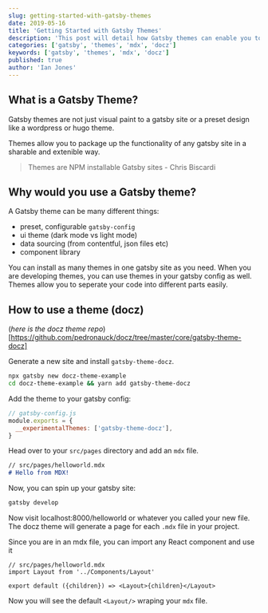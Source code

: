 ```yaml
---
slug: getting-started-with-gatsby-themes
date: 2019-05-16
title: 'Getting Started with Gatsby Themes'
description: 'This post will detail how Gatsby themes can enable you to build your blog, documentation site, or ecommerse site faster.'
categories: ['gatsby', 'themes', 'mdx', 'docz']
keywords: ['gatsby', 'themes', 'mdx', 'docz']
published: true
author: 'Ian Jones'
---
```

## What is a Gatsby Theme?

Gatsby themes are not just visual paint to a gatsby site or a preset design like a wordpress or hugo theme.

Themes allow you to package up the functionality of any gatsby site in a sharable and extenible way.

> Themes are NPM installable Gatsby sites - Chris Biscardi

## Why would you use a Gatsby theme?

A Gatsby theme can be many different things:
- preset, configurable `gatsby-config`
- ui theme (dark mode vs light mode)
- data sourcing (from contentful, json files etc)
- component library

You can install as many themes in one gatsby site as you need. When you are developing themes, you can use themes in your gatsby config as well. Themes allow you to seperate your code into different parts easily.

## How to use a theme (docz)

(_here is the docz theme repo_)[https://github.com/pedronauck/docz/tree/master/core/gatsby-theme-docz]


Generate a new site and install `gatsby-theme-docz`.

```bash
npx gatsby new docz-theme-example
cd docz-theme-example && yarn add gatsby-theme-docz
```

Add the theme to your gatsby config:

```js
// gatsby-config.js
module.exports = {
  __experimentalThemes: ['gatsby-theme-docz'],
}
```

Head over to your `src/pages` directory and add an `mdx` file.

```markdown
// src/pages/helloworld.mdx
# Hello from MDX!
```

Now, you can spin up your gatsby site:
```bash
gatsby develop
```

Now visit localhost:8000/helloworld or whatever you called your new file. The docz theme will generate a page for each `.mdx` file in your project.

Since you are in an mdx file, you can import any React component and use it

```
// src/pages/helloworld.mdx
import Layout from '../Components/Layout'

export default ({children}) => <Layout>{children}</Layout>
```

Now you will see the default `<Layout/>` wraping your `mdx` file.

